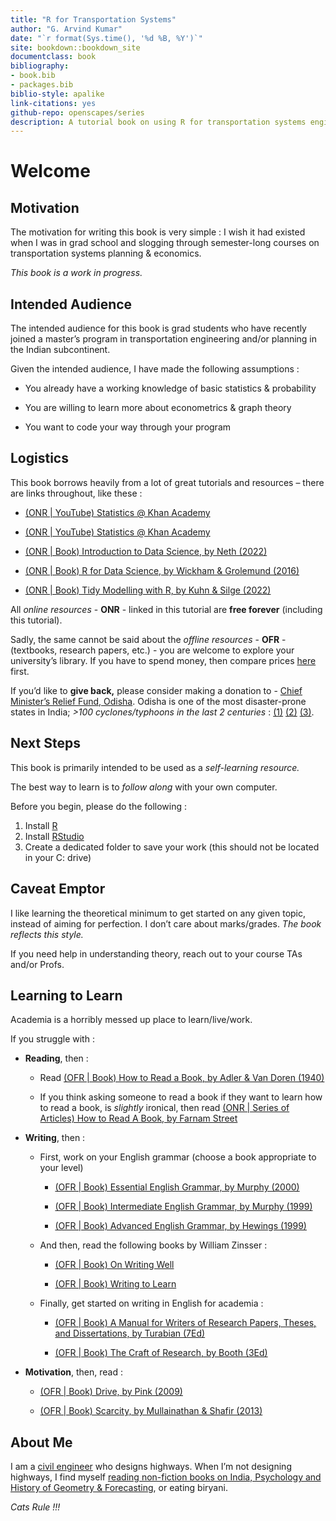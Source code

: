 ```yaml
---
title: "R for Transportation Systems"
author: "G. Arvind Kumar"
date: "`r format(Sys.time(), '%d %B, %Y')`"
site: bookdown::bookdown_site
documentclass: book
bibliography:
- book.bib
- packages.bib
biblio-style: apalike
link-citations: yes
github-repo: openscapes/series
description: A tutorial book on using R for transportation systems engineering and planning
---
```


# Welcome {#welcome}

## Motivation

The motivation for writing this book is very simple : I wish it had existed when I was in grad school and slogging through semester-long courses on transportation systems planning & economics.

*This book is a work in progress.*

## Intended Audience

The intended audience for this book is grad students who have recently joined a master's program in transportation engineering and/or planning in the Indian subcontinent.

Given the intended audience, I have made the following assumptions :

-   You already have a working knowledge of basic statistics & probability

-   You are willing to learn more about econometrics & graph theory

-   You want to code your way through your program

## Logistics

This book borrows heavily from a lot of great tutorials and resources -- there are links throughout, like these :

-   [(ONR \| YouTube) Statistics \@ Khan Academy](https://youtube.com/playlist?list=PL1328115D3D8A2566)

-   [(ONR \| YouTube) Statistics \@ Khan Academy](https://www.youtube.com/playlist?list=PLC58778F28211FA19)

-   [(ONR \| Book) Introduction to Data Science, by Neth (2022)](https://bookdown.org/hneth/i2ds/)

-   [(ONR \| Book) R for Data Science, by Wickham & Grolemund (2016)](https://r4ds.had.co.nz/)

-   [(ONR \| Book) Tidy Modelling with R, by Kuhn & Silge (2022)](https://www.tmwr.org/)

All *online resources* - **ONR** - linked in this tutorial are **free forever** (including this tutorial).

Sadly, the same cannot be said about the *offline resources* - **OFR** - (textbooks, research papers, etc.) - you are welcome to explore your university's library. If you have to spend money, then compare prices [here](https://www.indiabookstore.net/) first.

If you'd like to **give back,** please consider making a donation to - [Chief Minister's Relief Fund, Odisha](https://cmrfodisha.gov.in/). Odisha is one of the most disaster-prone states in India; *\>100 cyclones/typhoons in the last 2 centuries* : [(1)](https://www.downtoearth.org.in/news/environment/cyclone-yaas-is-the-96th-tropical-cyclone-to-strike-odisha-in-130-years-77116) [(2)](https://www.downtoearth.org.in/blog/natural-disasters/a-super-cyclone-ravaged-odisha-22-years-ago-on-this-day-our-learnings-and-way-forward-79943) [(3)](https://www.downtoearth.org.in/news/historically-prone-to-cyclones-42421).

## Next Steps

This book is primarily intended to be used as a *self-learning resource.*

The best way to learn is to *follow along* with your own computer.

Before you begin, please do the following :

1.  Install [R](https://cloud.r-project.org/bin/windows/base/)
2.  Install [RStudio](https://www.rstudio.com/products/rstudio/download/)
3.  Create a dedicated folder to save your work (this should not be located in your C: drive)

## Caveat Emptor

I like learning the theoretical minimum to get started on any given topic, instead of aiming for perfection. I don't care about marks/grades. *The book reflects this style.*

If you need help in understanding theory, reach out to your course TAs and/or Profs.

## Learning to Learn

Academia is a horribly messed up place to learn/live/work.

If you struggle with :

-   **Reading**, then :

    -   Read [(OFR \| Book) How to Read a Book, by Adler & Van Doren (1940)](https://www.goodreads.com/book/show/567610.How_to_Read_a_Book)

    -   If you think asking someone to read a book if they want to learn how to read a book, is *slightly* ironical, then read [(ONR \| Series of Articles) How to Read A Book, by Farnam Street](https://fs.blog/how-to-read-a-book/)

-   **Writing**, then :

    -   First, work on your English grammar (choose a book appropriate to your level)

        -   [(OFR \| Book) Essential English Grammar, by Murphy (2000)](https://www.goodreads.com/en/book/show/1420846)

        -   [(OFR \| Book) Intermediate English Grammar, by Murphy (1999)](https://www.goodreads.com/book/show/9805431-intermediate-english-grammar)

        -   [(OFR \| Book) Advanced English Grammar, by Hewings (1999)](https://www.goodreads.com/book/show/2369615.Advanced_Grammar_in_Use)

    -   And then, read the following books by William Zinsser :

        -   [(OFR \| Book) On Writing Well](https://www.goodreads.com/book/show/53343.On_Writing_Well)

        -   [(OFR \| Book) Writing to Learn](https://www.goodreads.com/book/show/585474.Writing_to_Learn)

    -   Finally, get started on writing in English for academia :

        -   [(OFR \| Book) A Manual for Writers of Research Papers, Theses, and Dissertations, by Turabian (7Ed)](https://www.goodreads.com/book/show/201004.A_Manual_for_Writers_of_Research_Papers_Theses_and_Dissertations)

        -   [(OFR \| Book) The Craft of Research, by Booth (3Ed)](https://www.goodreads.com/book/show/2543099.The_Craft_of_Research)

-   **Motivation**, then, read :

    -   [(OFR \| Book) Drive, by Pink (2009)](https://www.goodreads.com/book/show/6452796-drive)

    -   [(OFR \| Book) Scarcity, by Mullainathan & Shafir (2013)](https://www.goodreads.com/book/show/17286670-scarcity)

## About Me

I am a [civil engineer](https://in.linkedin.com/in/g-arvind-kumar) who designs highways. When I'm not designing highways, I find myself [reading non-fiction books on India, Psychology and History of Geometry & Forecasting](https://goodreads.com/thereadingcat), or eating biryani.

*Cats Rule !!!*
